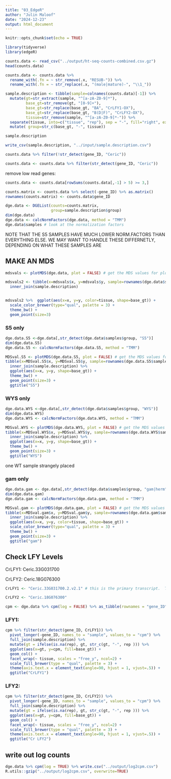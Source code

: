 ```yaml
---
title: "03_EdgeR"
author: "Julin Maloof"
date: "2024-12-23"
output: html_document
---
```


```r
knitr::opts_chunk$set(echo = TRUE)
```

```r
library(tidyverse)
library(edgeR)
```

```r
counts.data <- read_csv("../output/ht-seq-counts-combined.csv.gz")
head(counts.data)
```

```r
counts.data <- counts.data %>%
  rename_with(.fn = ~ str_remove(.x, "RESUB-")) %>%
  rename_with(.fn = ~ str_replace(.x, "(male|mature)-", "\\1_"))
```


```r
sample.description <- tibble(sample=colnames(counts.data)[-1]) %>%
  mutate(gt=str_extract(sample, "^[a-zA-Z0-9]*"),
         base_gt=str_remove(gt, "[0-9]+"),
         base_gt=str_replace(base_gt, "BA", "CrLFY1-OX"),
         base_gt=str_replace(base_gt, "B(D|F)", "CrLFY2-OX"),
         tissue=str_remove(sample, "^[a-zA-Z0-9]*-")) %>%
  separate(tissue, into=c("tissue", "rep"), sep = "-", fill="right", extra="merge") %>%
  mutate( group=str_c(base_gt, "-", tissue))

sample.description

write_csv(sample.description, "../input/sample.description.csv")
```

```r
counts.data %>% filter(!str_detect(gene_ID, "Ceric"))
```

```r
counts.data <- counts.data %>% filter(str_detect(gene_ID, "Ceric"))
```

remove low read genes:

```r
counts.data <- counts.data[rowSums(counts.data[,-1] > 5) >= 3,]
```

```r
counts.matrix <- counts.data %>% select(-gene_ID) %>% as.matrix()
rownames(counts.matrix) <- counts.data$gene_ID

dge.data <- DGEList(counts=counts.matrix, 
                    group=sample.description$group)
dim(dge.data) 
dge.data <- calcNormFactors(dge.data, method = "TMM")
dge.data$samples # look at the normalization factors
```

NOTE THAT THE S5 SAMPLES HAVE MUCH LOWER NORM.FACTORS THAN EVERYTHING ELSE.  WE MAY WANT TO HANDLE THESE DIFFERNETLY, DEPENDING ON WHAT THESE SAMPLES ARE

## MAKE AN MDS

```r
mdsvals <- plotMDS(dge.data, plot = FALSE) # get the MDS values for plotting
```


```r
mdsvals2 <- tibble(x=mdsvals$x, y=mdsvals$y, sample=rownames(dge.data$samples)) %>%
  inner_join(sample.description)


mdsvals2 %>%  ggplot(aes(x=x, y=y, color=tissue, shape=base_gt)) +
  scale_color_brewer(type="qual", palette = 3) +
  theme_bw() +
  geom_point(size=3) 
```

### S5 only

```r
dge.data.S5 <-dge.data[,str_detect(dge.data$samples$group, "S5")]
dim(dge.data.S5) 
dge.data.S5 <- calcNormFactors(dge.data.S5, method = "TMM")

MDSval.S5 <- plotMDS(dge.data.S5, plot = FALSE) # get the MDS values for plotting
tibble(x=MDSval.S5$x, y=MDSval.S5$y, sample=rownames(dge.data.S5$samples)) %>%
  inner_join(sample.description) %>% 
  ggplot(aes(x=x, y=y, shape=base_gt)) +
  theme_bw() +
  geom_point(size=3) +
  ggtitle("S5")
```

### WYS only

```r
dge.data.WYS <-dge.data[,str_detect(dge.data$samples$group, "WYS")]
dim(dge.data.WYS) 
dge.data.WYS <- calcNormFactors(dge.data.WYS, method = "TMM")

MDSval.WYS <- plotMDS(dge.data.WYS, plot = FALSE) # get the MDS values for plotting
tibble(x=MDSval.WYS$x, y=MDSval.WYS$y, sample=rownames(dge.data.WYS$samples)) %>%
  inner_join(sample.description) %>% 
  ggplot(aes(x=x, y=y, shape=base_gt)) +
  theme_bw() +
  geom_point(size=3) +
  ggtitle("WYS")
```

one WT sample strangely placed

### gam only

```r
dge.data.gam <- dge.data[,str_detect(dge.data$samples$group, "gam|herm")]
dim(dge.data.gam) 
dge.data.gam <- calcNormFactors(dge.data.gam, method = "TMM")

MDSval.gam <- plotMDS(dge.data.gam, plot = FALSE) # get the MDS values for plotting
tibble(x=MDSval.gam$x, y=MDSval.gam$y, sample=rownames(dge.data.gam$samples)) %>%
  inner_join(sample.description) %>% 
  ggplot(aes(x=x, y=y, color=tissue, shape=base_gt)) +
  scale_color_brewer(type="qual", palette = 3) +
  theme_bw() +
  geom_point(size=3) +
  ggtitle("gam")
```
## Check LFY Levels

CrLFY1: Ceric.33G031700

CrLFY2: Ceric.18G076300

```r
CrLFY1 <- "Ceric.33G031700.2.v2.1" # this is the primary transcript.  There is another but it is expressed at very low levels.

CrLFY2 <- "Ceric.18G076300"
```


```r
cpm <- dge.data %>% cpm(log = FALSE) %>% as_tibble(rownames = "gene_ID")
```

### LFY1:

```r
cpm %>% filter(str_detect(gene_ID, CrLFY1)) %>%
  pivot_longer(-gene_ID, names_to = "sample", values_to = "cpm") %>%
  full_join(sample.description) %>%
  mutate(gt = ifelse(is.na(rep), gt, str_c(gt, "-", rep ))) %>%
  ggplot(aes(x=gt, y=cpm, fill=base_gt)) +
  geom_col() +
  facet_wrap(~ tissue, scales = "free_y", ncol=2) +
  scale_fill_brewer(type = "qual", palette = 3) +
  theme(axis.text.x = element_text(angle=90, hjust = 1, vjust=.5)) +
  ggtitle("CrLFY1")
```
### LFY2:

```r
cpm %>% filter(str_detect(gene_ID, CrLFY2)) %>%
  pivot_longer(-gene_ID, names_to = "sample", values_to = "cpm") %>%
  full_join(sample.description) %>%
  mutate(gt = ifelse(is.na(rep), gt, str_c(gt, "-", rep ))) %>%
  ggplot(aes(x=gt, y=cpm, fill=base_gt)) +
  geom_col() +
  facet_wrap(~ tissue, scales = "free_y", ncol=2) +
  scale_fill_brewer(type = "qual", palette = 3) +
  theme(axis.text.x = element_text(angle=90, hjust = 1, vjust=.5)) +
  ggtitle("Cr LFY2")
```
## write out log counts

```r
dge.data %>% cpm(log = TRUE) %>% write.csv("../output/log2cpm.csv")
R.utils::gzip("../output/log2cpm.csv", overwrite=TRUE)
```

